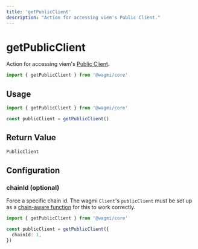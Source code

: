 ```yaml
---
title: 'getPublicClient'
description: "Action for accessing viem's Public Client."
---
```


# getPublicClient

Action for accessing viem's [Public Client](https://viem.sh/docs/clients/public.html).

```ts
import { getPublicClient } from '@wagmi/core'
```

## Usage

```ts
import { getPublicClient } from '@wagmi/core'

const publicClient = getPublicClient()
```

## Return Value

```ts
PublicClient
```

## Configuration

### chainId (optional)

Force a specific chain id. The wagmi `Client`'s `publicClient` must be set up as a [chain-aware function](/core/config#publicclient-optional) for this to work correctly.

```ts {5}
import { getPublicClient } from '@wagmi/core'

const publicClient = getPublicClient({
  chainId: 1,
})
```
